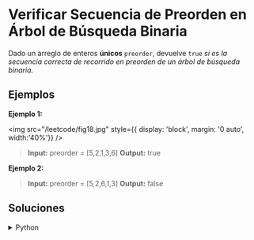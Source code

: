 # Verificar Secuencia de Preorden en Árbol de Búsqueda Binaria 

Dado un arreglo de enteros **únicos** `preorder`, devuelve `true` *si es la secuencia correcta de recorrido en preorden de un árbol de búsqueda binaria.*

## Ejemplos

**Ejemplo 1:**

<img
	src="/leetcode/fig18.jpg"
	style={{ display: 'block', margin: '0 auto', width:'40%'}}
/>
<br/>
> **Input:** preorder = [5,2,1,3,6]
> **Output:** true

**Ejemplo 2:**
> **Input:** preorder = [5,2,6,1,3]
> **Output:** false

## Soluciones

<details>
    <summary>Python</summary>
```python
class Solution:
    def verifyPreorder(self, preorder: List[int]) -> bool:
        low = float('-inf')
        stack = []

        for p in preorder:
            if p < low:
                return False
            while stack and stack[-1] < p:
                low = stack.pop()

            stack.append(p)

        return True
```
</details>